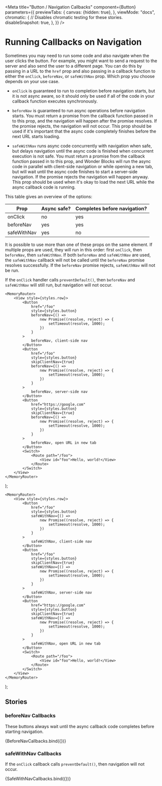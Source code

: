 


<Meta
    title="Button / Navigation Callbacks"
    component={Button}
    parameters={{
        previewTabs: {
            canvas: {hidden: true},
        },
        viewMode: "docs",
        chromatic: {
            // Disables chromatic testing for these stories.
            disableSnapshot: true,
        },
    }}
/>

# Running Callbacks on Navigation

Sometimes you may need to run some code and also navigate when the user
clicks the button. For example, you might want to send a request to the
server and also send the user to a different page. You can do this by
passing in a URL to the `href` prop and also passing in a callback
function to either the `onClick`, `beforeNav`, or `safeWithNav` prop.
Which prop you choose depends on your use case.

- `onClick` is guaranteed to run to completion before navigation starts,
  but it is not async aware, so it should only be used if all of the code
  in your callback function executes synchronously.

- `beforeNav` is guaranteed to run async operations before navigation
  starts. You must return a promise from the callback function passed in
  to this prop, and the navigation will happen after the promise
  resolves. If the promise rejects, the navigation will not occur.
  This prop should be used if it's important that the async code
  completely finishes before the next URL starts loading.

- `safeWithNav` runs async code concurrently with navigation when safe,
  but delays navigation until the async code is finished when
  concurrent execution is not safe. You must return a promise from the
  callback function passed in to this prop, and Wonder Blocks will run
  the async code in parallel with client-side navigation or while opening
  a new tab, but will wait until the async code finishes to start a
  server-side navigation. If the promise rejects the navigation will
  happen anyway. This prop should be used when it's okay to load
  the next URL while the async callback code is running.

This table gives an overview of the options:

| Prop        | Async safe? | Completes before navigation? |
|-------------|-------------|------------------------------|
| onClick     | no          | yes                          |
| beforeNav   | yes         | yes                          |
| safeWithNav | yes         | no                           |

It is possible to use more than one of these props on the same element.
If multiple props are used, they will run in this order: first `onClick`,
then `beforeNav`, then `safeWithNav`. If both `beforeNav` and `safeWithNav`
are used, the `safeWithNav` callback will not be called until the
`beforeNav` promise resolves successfully. If the `beforeNav` promise
rejects, `safeWithNav` will not be run.

If the `onClick` handler calls `preventDefault()`, then `beforeNav`
and `safeWithNav` will still run, but navigation will not occur.

    <MemoryRouter>
        <View style={styles.row}>
            <Button
                href="/foo"
                style={styles.button}
                beforeNav={() =>
                    new Promise((resolve, reject) => {
                        setTimeout(resolve, 1000);
                    })
                }
            >
                beforeNav, client-side nav
            </Button>
            <Button
                href="/foo"
                style={styles.button}
                skipClientNav={true}
                beforeNav={() =>
                    new Promise((resolve, reject) => {
                        setTimeout(resolve, 1000);
                    })
                }
            >
                beforeNav, server-side nav
            </Button>
            <Button
                href="https://google.com"
                style={styles.button}
                skipClientNav={true}
                beforeNav={() =>
                    new Promise((resolve, reject) => {
                        setTimeout(resolve, 1000);
                    })
                }
            >
                beforeNav, open URL in new tab
            </Button>
            <Switch>
                <Route path="/foo">
                    <View id="foo">Hello, world!</View>
                </Route>
            </Switch>
        </View>
    </MemoryRouter>
);

    <MemoryRouter>
        <View style={styles.row}>
            <Button
                href="/foo"
                style={styles.button}
                safeWithNav={() =>
                    new Promise((resolve, reject) => {
                        setTimeout(resolve, 1000);
                    })
                }
            >
                safeWithNav, client-side nav
            </Button>
            <Button
                href="/foo"
                style={styles.button}
                skipClientNav={true}
                safeWithNav={() =>
                    new Promise((resolve, reject) => {
                        setTimeout(resolve, 1000);
                    })
                }
            >
                safeWithNav, server-side nav
            </Button>
            <Button
                href="https://google.com"
                style={styles.button}
                skipClientNav={true}
                safeWithNav={() =>
                    new Promise((resolve, reject) => {
                        setTimeout(resolve, 1000);
                    })
                }
            >
                safeWithNav, open URL in new tab
            </Button>
            <Switch>
                <Route path="/foo">
                    <View id="foo">Hello, world!</View>
                </Route>
            </Switch>
        </View>
    </MemoryRouter>
);

## Stories

### beforeNav Callbacks

These buttons always wait until the async callback code completes before
starting navigation.

<Canvas>
    <Story name="beforeNav Callbacks">
        {BeforeNavCallbacks.bind({})}
    </Story>
</Canvas>

### safeWithNav Callbacks

If the `onClick` callback calls `preventDefault()`, then navigation will not occur.

<Canvas>
    <Story name="safeWithNav Callbacks">
        {SafeWithNavCallbacks.bind({})}
    </Story>
</Canvas>